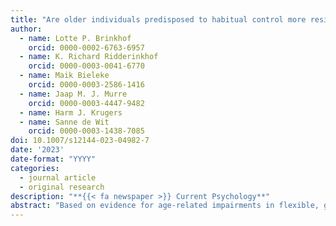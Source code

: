 ```yaml
---
title: "Are older individuals predisposed to habitual control more resilient?"
author:
  - name: Lotte P. Brinkhof
    orcid: 0000-0002-6763-6957
  - name: K. Richard Ridderinkhof
    orcid: 0000-0003-0041-6770
  - name: Maik Bieleke
    orcid: 0000-0003-2586-1416
  - name: Jaap M. J. Murre
    orcid: 0000-0003-4447-9482
  - name: Harm J. Krugers
  - name: Sanne de Wit
    orcid: 0000-0003-1438-7085
doi: 10.1007/s12144-023-04982-7
date: '2023'
date-format: "YYYY"
categories:
  - journal article
  - original research
description: "**{{< fa newspaper >}} Current Psychology**"
abstract: "Based on evidence for age-related impairments in flexible, goal-directed control, the formation of habits has been recognized as an opportune route for behavioural adjustment that promotes resilience among older adults. The present study set out to examine how individual differences in quality of life (QoL) and mental well-being (MWB) in older adults (*N* = 1116, 55 – 92 years old) relate to the inclination to engage in strategic planning and lifestyle regularity. Importantly, the beneficial effects of these two habit predisposing factors on MWB and QoL were found to be mediated by conscientiousness, a personality trait characterized by a tendency to be goal-oriented, organized, responsible and disciplined, and to plan for the future. These results emphasize the benefits of conscientiousness for resilience in later life and suggest that both habit-predisposing factors may offer promising and concrete target points to elicit more conscientious behaviour, and thereby support QoL and MWB. Longitudinal and experimental research may help to establish the flow of causality in the intriguing dynamics between these variables."
---
```

